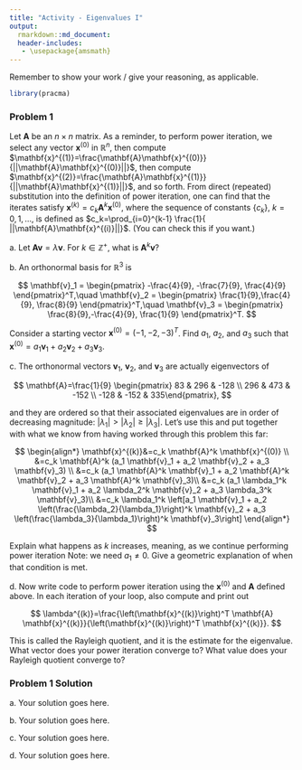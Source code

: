 ```yaml
---
title: "Activity - Eigenvalues I"
output:
  rmarkdown::md_document:
  header-includes:
   - \usepackage{amsmath}
---
```


Remember to show your work / give your reasoning, as applicable.

```r
library(pracma)
```

### Problem 1

Let $\mathbf{A}$ be an $n \times n$ matrix. As a reminder, to perform power iteration, we select any vector $\mathbf{x}^{(0)}$ in $\mathbb{R}^n$, then compute $\mathbf{x}^{(1)}=\frac{\mathbf{A}\mathbf{x}^{(0)}}{||\mathbf{A}\mathbf{x}^{(0)}||}$, then compute $\mathbf{x}^{(2)}=\frac{\mathbf{A}\mathbf{x}^{(1)}}{||\mathbf{A}\mathbf{x}^{(1)}||}$, and so forth. From direct (repeated) substitution into the definition of power iteration, one can find that the iterates satisfy $\mathbf{x}^{(k)}=c_k \mathbf{A}^k \mathbf{x}^{(0)}$, where the sequence of constants $\{c_k\}$, $k=0,1,\ldots$, is defined as $c_k=\prod_{i=0}^{k-1} \frac{1}{ ||\mathbf{A}\mathbf{x}^{(i)}||}$. (You can check this if you want.)

a\. Let $\mathbf{A}\mathbf{v}=\lambda\mathbf{v}$. For $k \in \mathbb{Z}^+$, what is $\mathbf{A}^k\mathbf{v}$?

b\. An orthonormal basis for $\mathbb{R}^3$ is 

$$
\mathbf{v}_1 = \begin{pmatrix} -\frac{4}{9}, -\frac{7}{9}, \frac{4}{9} \end{pmatrix}^T,\quad
\mathbf{v}_2 = \begin{pmatrix} \frac{1}{9},\frac{4}{9}, \frac{8}{9} \end{pmatrix}^T,\quad
\mathbf{v}_3 = \begin{pmatrix} \frac{8}{9},-\frac{4}{9}, \frac{1}{9} \end{pmatrix}^T.
$$

Consider a starting vector $\mathbf{x}^{(0)} = (-1, -2, -3)^T$. Find $a_1$, $a_2$, and $a_3$ such that $\mathbf{x}^{(0)}=a_1 \mathbf{v}_1 + a_2 \mathbf{v}_2 + a_3 \mathbf{v}_3$.

c\.  The orthonormal vectors $\mathbf{v}_1$, $\mathbf{v}_2$, and $\mathbf{v}_3$ are actually eigenvectors of

$$
\mathbf{A}=\frac{1}{9} \begin{pmatrix} 83 & 296 & -128 \\ 296 & 473 & -152 \\ -128 & -152 & 335\end{pmatrix},
$$

and they are ordered so that their associated eigenvalues are in order of decreasing magnitude: $|\lambda_1| > |\lambda_2| \geq |\lambda_3|$. Let's use this and put together with what we know from having worked through this problem this far:

$$
\begin{align*}
\mathbf{x}^{(k)}&=c_k \mathbf{A}^k \mathbf{x}^{(0)} \\
&=c_k \mathbf{A}^k (a_1 \mathbf{v}_1 + a_2 \mathbf{v}_2 + a_3 \mathbf{v}_3) \\
&=c_k (a_1 \mathbf{A}^k \mathbf{v}_1 + a_2 \mathbf{A}^k \mathbf{v}_2 + a_3 \mathbf{A}^k \mathbf{v}_3)\\
&=c_k (a_1 \lambda_1^k \mathbf{v}_1 + a_2 \lambda_2^k \mathbf{v}_2 + a_3 \lambda_3^k \mathbf{v}_3)\\
&=c_k \lambda_1^k \left[a_1 \mathbf{v}_1 + a_2 \left(\frac{\lambda_2}{\lambda_1}\right)^k \mathbf{v}_2 + a_3 \left(\frac{\lambda_3}{\lambda_1}\right)^k \mathbf{v}_3\right]
\end{align*}
$$

Explain what happens as $k$ increases, meaning, as we continue performing power iteration Note: we need $a_1 \neq 0$. Give a geometric explanation of when that condition is met.

d.\ Now write code to perform power iteration using the $\mathbf{x}^{(0)}$ and $\mathbf{A}$ defined above. In each iteration of your loop, also compute and print out

$$
\lambda^{(k)}=\frac{\left(\mathbf{x}^{(k)}\right)^T \mathbf{A} \mathbf{x}^{(k)}}{\left(\mathbf{x}^{(k)}\right)^T \mathbf{x}^{(k)}}.
$$

This is called the Rayleigh quotient, and it is the estimate for the eigenvalue. What vector does your power iteration converge to? What value does your Rayleigh quotient converge to?

### Problem 1 Solution

a\. Your solution goes here.

b\. Your solution goes here.

c\. Your solution goes here.

d\. Your solution goes here.